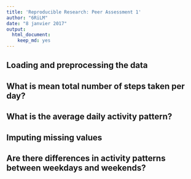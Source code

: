 ```yaml
---
title: 'Reproducible Research: Peer Assessment 1'
author: "6RiLM"
date: "8 janvier 2017"
output:
  html_document:
    keep_md: yes
---
```



## Loading and preprocessing the data


## What is mean total number of steps taken per day?



## What is the average daily activity pattern?



## Imputing missing values



## Are there differences in activity patterns between weekdays and weekends?
